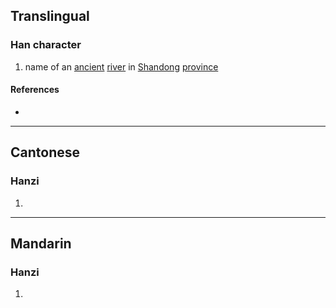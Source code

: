 {{character info/new}}
==Translingual==

===Han character===
{{Han char|rn=85|rad=水|as=11|sn=14|four=37127|canj=EYDL|ids=⿰氵郭}}

# name of an [[ancient]] [[river]] in [[Shandong]] [[province]]

====References====
* {{Han ref|kx=0647.130|dkj=18178|dj=1057.120|hdz=31705.010|uh=6F37|ud=28471|bh=E272|bd=57970}}

----

==Cantonese==

===Hanzi===
{{yue-hanzi|jyut=|y=kwok3}}

# {{defn|lang=yue|sort=水11}}

----

==Mandarin==

===Hanzi===
{{cmn-hanzi|pin=[[huǒ]] ([[huo3]]), [[huò]] ([[huo4]]), [[kuò]] ([[kuo4]])|wg=huo<sup>3</sup>, huo<sup>4</sup>, k'uo<sup>4</sup>}}

# {{defn|lang=cmn|sort=水11}}